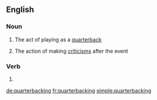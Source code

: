 ==English==

===Noun===
{{en-noun|-}}

# {{label|en|American football}} The act of playing as a [[quarterback]]
# {{label|en|US}} The action of making [[criticism]]s after the event

===Verb===
{{head|en|present participle}}

# {{present participle of|quarterback|lang=en|nocat=1}}

[[de:quarterbacking]]
[[fr:quarterbacking]]
[[simple:quarterbacking]]